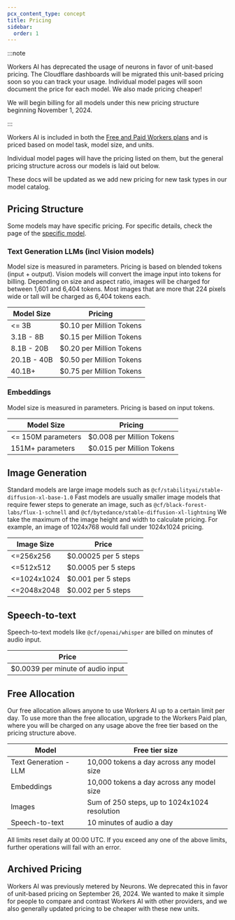 ```yaml
---
pcx_content_type: concept
title: Pricing
sidebar:
  order: 1
---
```


:::note

Workers AI has deprecated the usage of neurons in favor of unit-based pricing. The Cloudflare dashboards will be migrated this unit-based pricing soon so you can track your usage. Individual model pages will soon document the price for each model. We also made pricing cheaper!

We will begin billing for all models under this new pricing structure beginning November 1, 2024.

:::

Workers AI is included in both the [Free and Paid Workers plans](/workers/platform/pricing/) and is priced based on model task, model size, and units.

Individual model pages will have the pricing listed on them, but the general pricing structure across our models is laid out below.

These docs will be updated as we add new pricing for new task types in our model catalog.

## Pricing Structure

Some models may have specific pricing. For specific details, check the page of the [specific model](/workers-ai/models/).

### Text Generation LLMs (incl Vision models)

Model size is measured in parameters.
Pricing is based on blended tokens (input + output).
Vision models will convert the image input into tokens for billing. Depending on size and aspect ratio, images will be charged for between 1,601 and 6,404 tokens. Most images that are more that 224 pixels wide or tall will be charged as 6,404 tokens each.

| Model Size  | Pricing                  |
| ----------- | ------------------------ |
| \<= 3B      | $0.10 per Million Tokens |
| 3.1B - 8B   | $0.15 per Million Tokens |
| 8.1B - 20B  | $0.20 per Million Tokens |
| 20.1B - 40B | $0.50 per Million Tokens |
| 40.1B+      | $0.75 per Million Tokens |

### Embeddings

Model size is measured in parameters.
Pricing is based on input tokens.

| Model Size          | Pricing                   |
| ------------------- | ------------------------- |
| \<= 150M parameters | $0.008 per Million Tokens |
| 151M+ parameters    | $0.015 per Million Tokens |

## Image Generation

Standard models are large image models such as `@cf/stabilityai/stable-diffusion-xl-base-1.0`
Fast models are usually smaller image models that require fewer steps to generate an image, such as `@cf/black-forest-labs/flux-1-schnell` and `@cf/bytedance/stable-diffusion-xl-lightning`
We take the maximum of the image height and width to calculate pricing. For example, an image of 1024x768 would fall under 1024x1024 pricing.

| Image Size   | Price                |
| ------------ | -------------------- |
| \<=256x256   | $0.00025 per 5 steps |
| \<=512x512   | $0.0005 per 5 steps  |
| \<=1024x1024 | $0.001 per 5 steps   |
| \<=2048x2048 | $0.002 per 5 steps   |

## Speech-to-text

Speech-to-text models like `@cf/openai/whisper` are billed on minutes of audio input.

| Price                             |
| --------------------------------- |
| $0.0039 per minute of audio input |

## Free Allocation

Our free allocation allows anyone to use Workers AI up to a certain limit per day. To use more than the free allocation, upgrade to the Workers Paid plan, where you will be charged on any usage above the free tier based on the pricing structure above.

| Model                 | Free tier size                               |
| --------------------- | -------------------------------------------- |
| Text Generation - LLM | 10,000 tokens a day across any model size    |
| Embeddings            | 10,000 tokens a day across any model size    |
| Images                | Sum of 250 steps, up to 1024x1024 resolution |
| Speech-to-text        | 10 minutes of audio a day                    |

All limits reset daily at 00:00 UTC. If you exceed any one of the above limits, further operations will fail with an error.

## Archived Pricing

Workers AI was previously metered by Neurons. We deprecated this in favor of unit-based pricing on September 26, 2024. We wanted to make it simple for people to compare and contrast Workers AI with other providers, and we also generally updated pricing to be cheaper with these new units.
